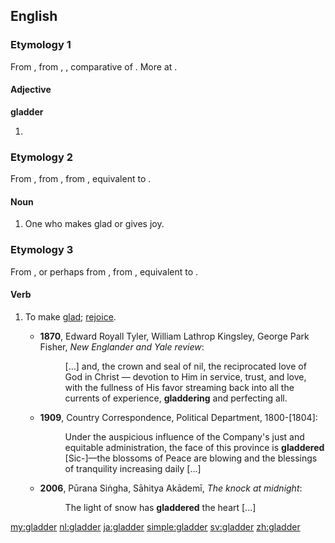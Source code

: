 ==English==

===Etymology 1===
From {{etyl|enm|en}} {{term|gladere|lang=enm}}, from {{etyl|ang|en}} {{term|glædra|pos=adj|lang=ang}}, {{term|glador|pos=adverb|lang=ang}}, comparative of {{term|glæd||glad, shining, bright|lang=ang}}. More at {{l|en|glad}}.

====Adjective====
'''gladder'''

# {{comparative of|glad}}

===Etymology 2===
From {{etyl|enm|en}} {{term|glader|lang=enm}}, from {{etyl|ang|en}} {{recons|gladere|gladere|gladder|lang=ang}}, from {{term|gladian||to make glad|lang=ang}}, equivalent to {{suffix|glad|er}}.

====Noun====
{{en-noun}}

# One who makes glad or gives joy.
#: {{rfquotek|Chaucer}}

===Etymology 3===
From {{term|gladder||one who makes glad|lang=en}}, or perhaps from {{etyl|enm|en}} {{recons|gladderen|lang=enm}}, from {{etyl|ang|en}} {{recons|gladrian|gladrian|to make glad|lang=ang}}, equivalent to {{suffix|glad|er|t2=fequentative suffix}}.

====Verb====
{{en-verb}}

# {{context|transitive|lang=en}} To make [[glad]]; [[rejoice]].
#*'''1870''', Edward Royall Tyler, William Lathrop Kingsley, George Park Fisher, ''New Englander and Yale review'':
#*: [...] and, the crown and seal of nil, the reciprocated love of God in Christ — devotion to Him in service, trust, and love, with the fullness of His favor streaming back into all the currents of experience, '''gladdering''' and perfecting all.
#*'''1909''', Country Correspondence, Political Department, 1800-[1804]:
#*: Under the auspicious influence of the Company's just and equitable administration, the face of this province is '''gladdered''' [Sic-]—the blossoms of Peace are blowing and the blessings of tranquility increasing daily [...]
#*'''2006''', Pūrana Siṅgha, Sāhitya Akādemī, ''The knock at midnight'':
#*: The light of snow has '''gladdered''' the heart [...]


{{Webster 1913}}

[[my:gladder]]
[[nl:gladder]]
[[ja:gladder]]
[[simple:gladder]]
[[sv:gladder]]
[[zh:gladder]]